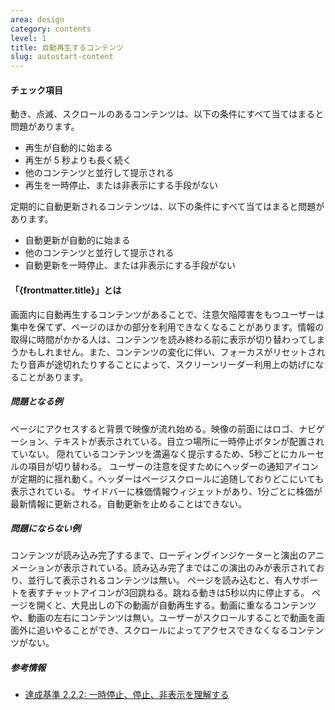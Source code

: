 ```yaml
---
area: design
category: contents
level: 1
title: 自動再生するコンテンツ
slug: autostart-content
---
```



#### チェック項目

<Checkpoint title="対象のコンテンツに問題があるかどうか判断する">
  動き、点滅、スクロールのあるコンテンツは、以下の条件にすべて当てはまると問題があります。

  - 再生が自動的に始まる
  - 再生が 5 秒よりも長く続く
  - 他のコンテンツと並行して提示される
  - 再生を一時停止、または非表示にする手段がない

  定期的に自動更新されるコンテンツは、以下の条件にすべて当てはまると問題があります。

  - 自動更新が自動的に始まる
  - 他のコンテンツと並行して提示される
  - 自動更新を一時停止、または非表示にする手段がない
</Checkpoint>

<Checkpoint title="自動的に開始し、かつ、ほかのコンテンツと並行して表示されるコンテンツは、5秒以内に動きが停止するようにする。または一時停止や非表示をできるようにする" />

#### 「{frontmatter.title}」とは

画面内に自動再生するコンテンツがあることで、注意欠陥障害をもつユーザーは集中を保てず、ページのほかの部分を利用できなくなることがあります。情報の取得に時間がかかる人は、コンテンツを読み終わる前に表示が切り替わってしまうかもしれません。また、コンテンツの変化に伴い、フォーカスがリセットされたり音声が途切れたりすることによって、スクリーンリーダー利用上の妨げになることがあります。

##### 問題となる例

<Cases>
  <Case type="bad" title="背景で動き続ける演出ビデオ">
    ページにアクセスすると背景で映像が流れ始める。映像の前面にはロゴ、ナビゲーション、テキストが表示されている。目立つ場所に一時停止ボタンが配置されていない。
  </Case>
  <Case type="bad" title="一定の周期で切り替わるカルーセル">
    隠れているコンテンツを満遍なく提示するため、5秒ごとにカルーセルの項目が切り替わる。
  </Case>
  <Case type="bad" title="動き続ける通知アイコン">
    ユーザーの注意を促すためにヘッダーの通知アイコンが定期的に揺れ動く。ヘッダーはページスクロールに追随しておりどこにいても表示されている。
  </Case>
  <Case type="bad" title="リアルタイムに更新される株価情報">
    サイドバーに株価情報ウィジェットがあり、1分ごとに株価が最新情報に更新される。自動更新を止めることはできない。
  </Case>
</Cases>

##### 問題にならない例

<Cases>
  <Case type="good" title="ローディング演出">
    コンテンツが読み込み完了するまで、ローディングインジケーターと演出のアニメーションが表示されている。読み込み完了まではこの演出のみが表示されており、並行して表示されるコンテンツは無い。
  </Case>
  <Case type="good" title="ユーザーの注意を喚起するアイコン">
    ページを読み込むと、有人サポートを表すチャットアイコンが3回跳ねる。跳ねる動きは5秒以内に停止する。
  </Case>
  <Case type="good" title="スクロールアウトできる動画">
    ページを開くと、大見出しの下の動画が自動再生する。動画に重なるコンテンツや、動画の左右にコンテンツは無い。ユーザーがスクロールすることで動画を画面外に追いやることができ、スクロールによってアクセスできなくなるコンテンツがない。 
  </Case>
</Cases>

##### 参考情報

- [達成基準 2.2.2: 一時停止、停止、非表示を理解する](https://waic.jp/docs/WCAG21/Understanding/pause-stop-hide)
